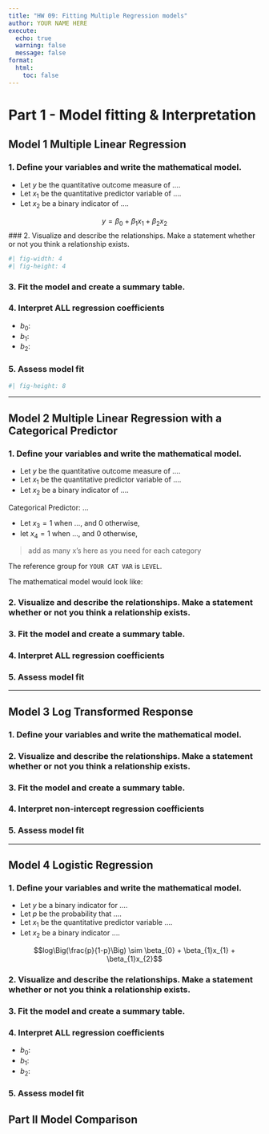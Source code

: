 ```yaml
---
title: "HW 09: Fitting Multiple Regression models"
author: YOUR NAME HERE
execute:
  echo: true
  warning: false
  message: false
format: 
  html: 
    toc: false
---
```


# Part 1 - Model fitting & Interpretation

## **Model 1** Multiple Linear Regression

### 1. Define your variables and write the mathematical model.

* Let $y$ be the quantitative outcome measure of ....
* Let $x_{1}$ be the quantitative predictor variable of .... 
* Let $x_{2}$ be a binary indicator of .... 

$$y = \beta_{0} + \beta_{1}x_{1} + \beta_{2}x_{2}$$
### 2. Visualize and describe the relationships. Make a statement whether or not you think a relationship exists. 

```r
#| fig-width: 4
#| fig-height: 4


```


### 3. Fit the model and create a summary table. 



### 4. Interpret ALL regression coefficients

* $b_{0}$: 
* $b_{1}$: 
* $b_{2}$: 

### 5. Assess model fit

```r
#| fig-height: 8

```

----

## **Model 2** Multiple Linear Regression with a Categorical Predictor

### 1. Define your variables and write the mathematical model.

* Let $y$ be the quantitative outcome measure of ....
* Let $x_{1}$ be the quantitative predictor variable of .... 
* Let $x_{2}$ be a binary indicator of .... 

Categorical Predictor: ...

* Let $x_{3}=1$ when ..., and 0 otherwise,
* let $x_{4}=1$ when ..., and 0 otherwise,

> add as many x's here as you need for each category

The reference group for `YOUR CAT VAR` is `LEVEL`. 

The mathematical model would look like: 



### 2. Visualize and describe the relationships. Make a statement whether or not you think a relationship exists. 


### 3. Fit the model and create a summary table. 


### 4. Interpret ALL regression coefficients


### 5. Assess model fit


----

## **Model 3** Log Transformed Response 

### 1. Define your variables and write the mathematical model.

### 2. Visualize and describe the relationships. Make a statement whether or not you think a relationship exists. 


### 3. Fit the model and create a summary table. 



### 4. Interpret non-intercept regression coefficients



### 5. Assess model fit

----

## **Model 4** Logistic Regression

### 1. Define your variables and write the mathematical model.

* Let $y$ be a binary indicator for .... 
* Let $p$ be the probability that ....
* Let $x_{1}$ be the quantitative predictor variable ....
* Let $x_{2}$ be a binary indicator ....

$$log\Big(\frac{p}{1-p}\Big) \sim \beta_{0} + \beta_{1}x_{1} + \beta_{1}x_{2}$$

### 2. Visualize and describe the relationships. Make a statement whether or not you think a relationship exists. 


### 3. Fit the model and create a summary table. 


### 4. Interpret ALL regression coefficients

* $b_{0}$: 
* $b_{1}$: 
* $b_{2}$: 

### 5. Assess model fit



## Part II Model Comparison




